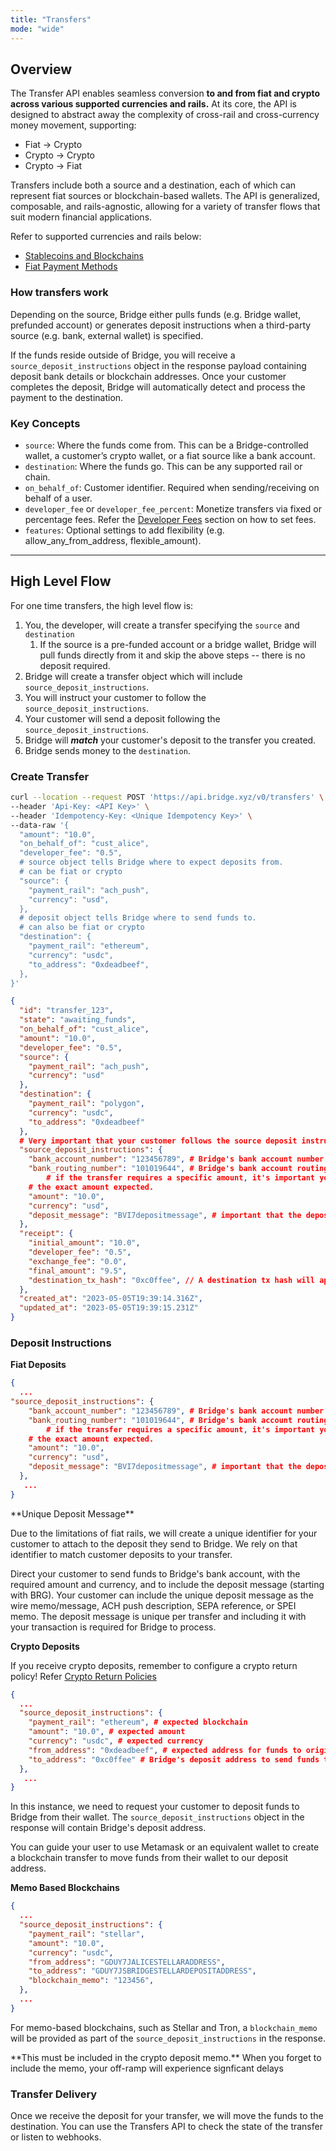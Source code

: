 ```yaml
---
title: "Transfers"
mode: "wide"
---
```


## **Overview**

The Transfer API enables seamless conversion **to and from fiat and crypto across various supported currencies and rails.** At its core, the API is designed to abstract away the complexity of cross-rail and cross-currency money movement, supporting:

- Fiat → Crypto
- Crypto → Crypto
- Crypto → Fiat

Transfers include both a source and a destination, each of which can represent fiat sources or blockchain-based wallets. The API is generalized, composable, and rails-agnostic, allowing for a variety of transfer flows that suit modern financial applications.

Refer to supported currencies and rails below:

- [Stablecoins and Blockchains](/whatwesupport/chains)
- [Fiat Payment Methods](/whatwesupport/fiats)

### **How transfers work**

Depending on the source, Bridge either pulls funds (e.g. Bridge wallet, prefunded account) or generates deposit instructions when a third-party source (e.g. bank, external wallet) is specified.

If the funds reside outside of Bridge, you will receive a `source_deposit_instructions` object in the response payload containing deposit bank details or blockchain addresses. Once your customer completes the deposit, Bridge will automatically detect and process the payment to the destination.

### **Key Concepts**

- `source`: Where the funds come from. This can be a Bridge-controlled wallet, a customer’s crypto wallet, or a fiat source like a bank account.
- `destination`: Where the funds go. This can be any supported rail or chain.
- `on_behalf_of`: Customer identifier. Required when sending/receiving on behalf of a user.
- `developer_fee` or `developer_fee_percent`: Monetize transfers via fixed or percentage fees. Refer the [Developer Fees](/fees/devfees) section on how to set fees.
- `features`: Optional settings to add flexibility (e.g. allow_any_from_address, flexible_amount).

---

## **High Level Flow**

For one time transfers, the high level flow is:

1. You, the developer, will create a transfer specifying the `source` and `destination`
   1. If the source is a pre-funded account or a bridge wallet, Bridge will pull funds directly from it and skip the above steps -- there is no deposit required.
2. Bridge will create a transfer object which will include `source_deposit_instructions`.
3. You will instruct your customer to follow the `source_deposit_instructions`.
4. Your customer will send a deposit following the `source_deposit_instructions`.
5. Bridge will **_match_** your customer's deposit to the transfer you created.
6. Bridge sends money to the `destination`.

### **Create Transfer**

```bash Request expandable
curl --location --request POST 'https://api.bridge.xyz/v0/transfers' \
--header 'Api-Key: <API Key>' \
--header 'Idempotency-Key: <Unique Idempotency Key>' \
--data-raw '{
  "amount": "10.0",
  "on_behalf_of": "cust_alice",
  "developer_fee": "0.5",
  # source object tells Bridge where to expect deposits from.
  # can be fiat or crypto
  "source": {
    "payment_rail": "ach_push",
    "currency": "usd",
  },
  # deposit object tells Bridge where to send funds to.
  # can also be fiat or crypto
  "destination": {
    "payment_rail": "ethereum",
    "currency": "usdc",
    "to_address": "0xdeadbeef",
  },
}'
```

```json Response expandable
{
  "id": "transfer_123",
  "state": "awaiting_funds",
  "on_behalf_of": "cust_alice",
  "amount": "10.0",
  "developer_fee": "0.5",
  "source": {
    "payment_rail": "ach_push",
    "currency": "usd"
  },
  "destination": {
    "payment_rail": "polygon",
    "currency": "usdc",
    "to_address": "0xdeadbeef"
  },
  # Very important that your customer follows the source deposit instructions
  "source_deposit_instructions": {
    "bank_account_number": "123456789", # Bridge's bank account number to send deposits to
    "bank_routing_number": "101019644", # Bridge's bank account routing number
 		# if the transfer requires a specific amount, it's important your customer includes
    # the exact amount expected.
    "amount": "10.0", 
    "currency": "usd",
    "deposit_message": "BVI7depositmessage", # important that the deposit message is included
  },
  "receipt": {
    "initial_amount": "10.0",
    "developer_fee": "0.5",
    "exchange_fee": "0.0",
    "final_amount": "9.5",
    "destination_tx_hash": "0xc0ffee", // A destination tx hash will appear after the transfer is complete
  },
  "created_at": "2023-05-05T19:39:14.316Z",
  "updated_at": "2023-05-05T19:39:15.231Z"
}
```

### **Deposit Instructions**

**Fiat Deposits**

```json expandable
{
  ...
"source_deposit_instructions": {
    "bank_account_number": "123456789", # Bridge's bank account number to send deposits to
    "bank_routing_number": "101019644", # Bridge's bank account routing number
 		# if the transfer requires a specific amount, it's important your customer includes
    # the exact amount expected.
    "amount": "10.0", 
    "currency": "usd",
    "deposit_message": "BVI7depositmessage", # important that the deposit message is included
  },
   ...
}
```

<Warning>
  **Unique Deposit Message**

  Due to the limitations of fiat rails, we will create a unique identifier for your customer to attach to the deposit they send to Bridge. We rely on that identifier to match customer deposits to your transfer.
</Warning>

Direct your customer to send funds to Bridge's bank account, with the required amount and currency, and to include the deposit message (starting with BRG). Your customer can include the unique deposit message as the wire memo/message, ACH push description, SEPA reference, or SPEI memo. The deposit message is unique per transfer and including it with your transaction is required for Bridge to process.

**Crypto Deposits**

If you receive crypto deposits, remember to configure a crypto return policy\! Refer [Crypto Return Policies](/orchestration/transfer/returns#returning-crypto-deposits)

```json expandable
{
  ...
  "source_deposit_instructions": {
    "payment_rail": "ethereum", # expected blockchain
    "amount": "10.0", # expected amount
    "currency": "usdc", # expected currency
    "from_address": "0xdeadbeef", # expected address for funds to originate from
    "to_address": "0xc0ffee" # Bridge's deposit address to send funds to
  },
   ...
}
```

In this instance, we need to request your customer to deposit funds to Bridge from their wallet. The `source_deposit_instructions` object in the response will contain Bridge's deposit address.

You can guide your user to use Metamask or an equivalent wallet to create a blockchain transfer to move funds from their wallet to our deposit address.

**Memo Based Blockchains**

```json expandable
{
  ...
  "source_deposit_instructions": {
    "payment_rail": "stellar",
    "amount": "10.0",
    "currency": "usdc",
    "from_address": "GDUY7JALICESTELLARADDRESS",
    "to_address": "GDUY7JSBRIDGESTELLARDEPOSITADDRESS",
    "blockchain_memo": "123456",
  },
  ...
}
```

For memo-based blockchains, such as Stellar and Tron, a `blockchain_memo` will be provided as part of the `source_deposit_instructions` in the response.

<Warning>
  **This must be included in the crypto deposit memo.** When you forget to include the memo, your off-ramp will experience signficant delays
</Warning>

### **Transfer Delivery**

Once we receive the deposit for your transfer, we will move the funds to the destination. You can use the Transfers API to check the state of the transfer or listen to webhooks.